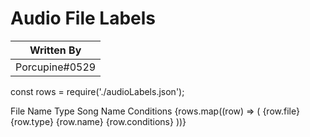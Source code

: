 # Audio File Labels

| Written By     |
| -------------- |
| Porcupine#0529 |

const rows = require('./audioLabels.json');

<TableContainer component={Paper}>
	<Table aria-label="simple table">
	<TableHead>
		<TableRow>
		<TableCell>File Name</TableCell>
		<TableCell>Type</TableCell>
		<TableCell>Song Name</TableCell>
		<TableCell>Conditions</TableCell>
		</TableRow>
	</TableHead>
	<TableBody>
		{rows.map((row) => (
		<TableRow
			key={row.name}
		>
			<TableCell component="th" scope="row">
			{row.file}
			</TableCell>
			<TableCell>{row.type}</TableCell>
			<TableCell>{row.name}</TableCell>
			<TableCell>{row.conditions}</TableCell>
		</TableRow>
		))}
	</TableBody>
	</Table>
</TableContainer>

